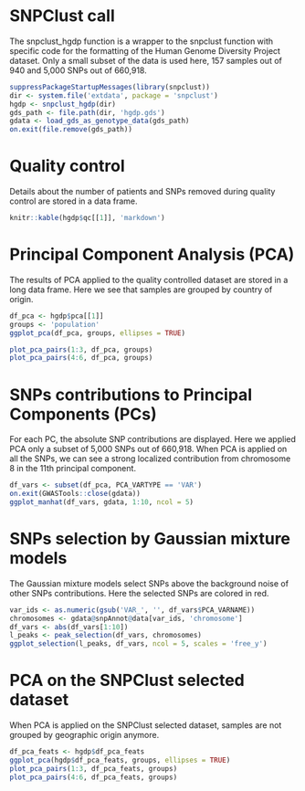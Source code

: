 <!--
%\VignetteEngine{knitr::knitr}
%\VignetteIndexEntry{SNPClust applied to Europeans}
-->

# SNPClust call

The snpclust_hgdp function is a wrapper to the snpclust function with specific code for the formatting of the Human Genome Diversity Project dataset.
Only a small subset of the data is used here, 157 samples out of 940 and 5,000 SNPs out of 660,918.


```r
suppressPackageStartupMessages(library(snpclust))
dir <- system.file('extdata', package = 'snpclust')
hgdp <- snpclust_hgdp(dir)
gds_path <- file.path(dir, 'hgdp.gds')
gdata <- load_gds_as_genotype_data(gds_path)
on.exit(file.remove(gds_path))
```

# Quality control

Details about the number of patients and SNPs removed during quality control are stored in a data frame.

```r
knitr::kable(hgdp$qc[[1]], 'markdown')
```

# Principal Component Analysis (PCA)

The results of PCA applied to the quality controlled dataset are stored in a long data frame.
Here we see that samples are grouped by country of origin.

```r
df_pca <- hgdp$pca[[1]]
groups <- 'population'
ggplot_pca(df_pca, groups, ellipses = TRUE)

plot_pca_pairs(1:3, df_pca, groups)
plot_pca_pairs(4:6, df_pca, groups)
```

# SNPs contributions to Principal Components (PCs)

For each PC, the absolute SNP contributions are displayed.
Here we applied PCA only a subset of 5,000 SNPs out of 660,918.
When PCA is applied on all the SNPs, we can see a strong localized contribution from chromosome 8 in the 11th principal component.

```r
df_vars <- subset(df_pca, PCA_VARTYPE == 'VAR')
on.exit(GWASTools::close(gdata))
ggplot_manhat(df_vars, gdata, 1:10, ncol = 5) 
```

# SNPs selection by Gaussian mixture models

The Gaussian mixture models select SNPs above the background noise of other SNPs contributions.
Here the selected SNPs are colored in red.

```r
var_ids <- as.numeric(gsub('VAR_', '', df_vars$PCA_VARNAME))
chromosomes <- gdata@snpAnnot@data[var_ids, 'chromosome']
df_vars <- abs(df_vars[1:10])
l_peaks <- peak_selection(df_vars, chromosomes)
ggplot_selection(l_peaks, df_vars, ncol = 5, scales = 'free_y') 
```

# PCA on the SNPClust selected dataset

When PCA is applied on the SNPClust selected dataset, samples are not grouped by geographic origin anymore.

```r
df_pca_feats <- hgdp$df_pca_feats
ggplot_pca(hgdp$df_pca_feats, groups, ellipses = TRUE)
plot_pca_pairs(1:3, df_pca_feats, groups)
plot_pca_pairs(4:6, df_pca_feats, groups)
```
